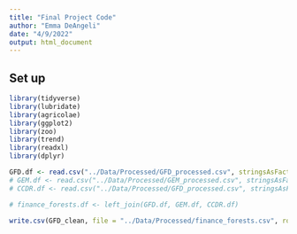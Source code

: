 ```yaml
---
title: "Final Project Code"
author: "Emma DeAngeli"
date: "4/9/2022"
output: html_document
---
```


## Set up

```r
library(tidyverse)
library(lubridate)
library(agricolae)
library(ggplot2)
library(zoo)
library(trend)
library(readxl)
library(dplyr)
```

```r
GFD.df <- read.csv("../Data/Processed/GFD_processed.csv", stringsAsFactors = TRUE)
# GEM.df <- read.csv("../Data/Processed/GEM_processed.csv", stringsAsFactors = TRUE)
# CCDR.df <- read.csv("../Data/Processed/GFD_processed.csv", stringsAsFactors = TRUE)

# finance_forests.df <- left_join(GFD.df, GEM.df, CCDR.df)

```

```r
write.csv(GFD_clean, file = "../Data/Processed/finance_forests.csv", row.names=FALSE)
```

